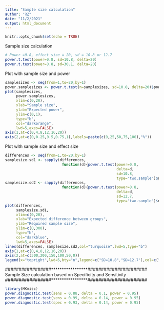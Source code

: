 ```yaml
---
title: "Sample size calculation"
author: "RZ"
date: "11/2/2021"
output: html_document
---
```


```r
knitr::opts_chunk$set(echo = TRUE)
```

Sample size calculation 
```r
# Power =0.8, effect size = 20, sd = 10.8 or 12.7
power.t.test(power=0.8, sd=10.8, delta=20)
power.t.test(power=0.8, sd=30.1, delta=20)
```

Plot with sample size and power 
```r
samplesizes <- seq(from=1,to=20,by=1)
power.samplesizes <- power.t.test(n=samplesizes, sd=10.8, delta=20)$power
plot(samplesizes,
     power.samplesizes,
     xlim=c(0,20),
     xlab="Sample size",
     ylab="Expected power",
     ylim=c(0,1),
     type="b",
     col="darkorange",
     lwd=5,axes=FALSE)
axis(1,at=c(0,4,8,12,16,20))
axis(2,at=c(0,0.25,0.5,0.75,1),labels=paste(c(0,25,50,75,100),"%"))
```


Plot with sample size and effect size
```r
differences <- seq(from=1,to=20,by=1)
samplesize.sd1 <- sapply(differences,
                          function(d){power.t.test(power=0.8,
                                                   delta=d,
                                                   sd=10.8,
                                                   type="two.sample")$n})
samplesize.sd2 <- sapply(differences,
                          function(d){power.t.test(power=0.8,
                                                   delta=d,
                                                   sd=12.7,
                                                   type="two.sample")$n})
plot(differences,
     samplesize.sd1,
     xlim=c(0,20),
     xlab="Expected difference between groups",
     ylab="Required sample size",
     ylim=c(0,300),
     type="b",
     col="darkblue",
     lwd=5,axes=FALSE)
lines(differences, samplesize.sd2,col="turquoise",lwd=5,type="b")
axis(1,at=c(0,4,8,12,16,20))
axis(2,at=c(300,200,150,100,50,0))
legend(x="topright",lwd=5,bty="n",legend=c("SD=10.8","SD=12.7"),col=c("darkblue","turquoise"))
```


#################*****************######################
Sample Size calculation based on Specificity and Sensitivity 
#################*****************######################

```r
library(MKmisc)
power.diagnostic.test(sens = 0.88, delta = 0.1, power = 0.95)
power.diagnostic.test(sens = 0.99, delta = 0.14, power = 0.95)
power.diagnostic.test(spec = 0.93, delta = 0.14, power = 0.95)
```

